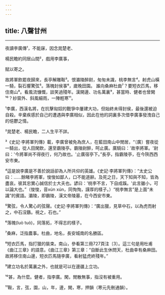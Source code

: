 ```yaml
---
---
---
```

title: 八聲甘州
---





--------------------

夜讀李廣傳¹，不能寐，因念晁楚老、

楊民瞻約同居山間²，戲用李廣事，

賦以寄之。

故將軍飲罷夜歸來，長亭解雕鞍³。恨灞陵醉尉，匆匆未識，桃李無言⁴。射虎山橫一騎，裂石響驚弦⁵。落魄封侯事⁶，歲晚田園。 誰向桑麻杜曲⁷？要短衣匹馬，移住南山⁸。看風流慷慨，談笑過殘年。漢開邊、功名萬裏⁹，甚當時、健者也曾閑¹⁰？紗窗外、斜風細雨，一陣輕寒¹¹。

¹李廣，西漢名將，在抗擊匈奴的戰爭中屢建大功，但始終未得封侯，最後還被迫自殺。辛棄疾感於自己的遭遇與李廣相似，因此在他的詞裏多次借李廣事發洩自己的悒鬱之情。

²晁楚老、楊民瞻，二人生平不詳。

³《史記·李將軍列傳》載，李廣曾被免為庶人，在藍田南山中閒居，“〔廣〕嘗夜從一騎出，從人田閑飲，還至霸陵亭。霸陵尉醉，呵止廣。廣騎曰：'故李將軍。'尉曰：'今將軍尚不得夜行，何乃故也。'止廣宿亭下。”長亭，指霸陵亭，在今陝西西安市東。

⁴這是說李廣是不善於說話卻為人所共仰的英雄。《史記·李將軍列傳》：“太史公曰：……餘睹李將軍，悛悛如鄙人，口不能道辭。及死之日，天下知與不知，皆為盡哀。彼其忠實心誠信於士大夫也。諺曰：'桃李不言，下自成蹊。'此言雖小，可以論大也。”（悛悛，音xún xún，同恂恂，謹厚的樣子。）“桃李無言”是上面“未識”的賓語。灞陵，即霸陵，漢文帝陵墓，在今西安市東。

⁵驚弦，令人驚心的弦聲。《史記·李將軍列傳》：“廣出獵，見草中石，以為虎而射之，中石沒鏃。視之，石也。”

⁶落魄(luò tuò)，同落拓，不得志的樣子。

⁷桑麻，泛指農事。杜曲，地名，長安城南的名勝區。

⁸短衣匹馬，指打獵的裝束。南山，參看第三冊727頁注〔3〕。這三句是用杜甫《曲江三章》的語意。《曲江三章》第三章：“自斷此生休問天，杜曲幸有桑麻田。故將移住南山邊，短衣匹馬隨李廣，看射猛虎終殘年。”

⁹建立功名於萬裏之外，也就是可以在邊疆上立功。

¹⁰甚，為什麼。健者，指李廣。閑，閒散無事，指沒有被重用。

¹¹鞍，言，弦，園，山，年，邊，閑，寒，押韻（寒元先刪通韻）。